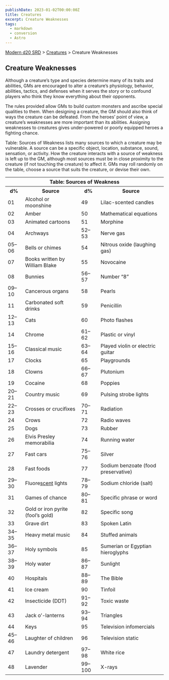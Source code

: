 ```yaml
---
publishDate: 2023-01-02T00:00:00Z
title: Creatures
excerpt: Creature Weaknesses
tags:
  - markdown
  - conversion
  - Astro
---
```


[Modern d20 SRD](/#modernD20) > [Creatures](modern-d20-srd-creatures-index) > Creature Weaknesses

## Creature Weaknesses

Although a creature’s type and species determine many of its traits and
abilities, GMs are encouraged to alter a creature’s physiology, behavior,
abilities, tactics, and defenses when it serves the story or to confound
players who think they know everything about their opponents.

The rules provided allow GMs to build custom monsters and ascribe special
qualities to them. When designing a creature, the GM should also think of ways
the creature can be defeated. From the heroes’ point of view, a creature’s
weaknesses are more important than its abilities. Assigning weaknesses to
creatures gives under-powered or poorly equipped heroes a fighting chance.

Table: Sources of Weakness lists many sources to which a creature may be
vulnerable. A source can be a specific object, location, substance, sound,
sensation, or activity. How the creature interacts with a source of weakness
is left up to the GM, although most sources must be in close proximity to the
creature (if not touching the creature) to affect it. GMs may roll randomly on
the table, choose a source that suits the creature, or devise their own.


<table><tr><th colspan="4"> Table: Sources of Weakness</th></tr> <tr> <th>d%</th> <th>Source</th> <th>d%</th> <th>Source</th> </tr> <tr><td> 01</td><td> Alcohol or moonshine</td><td> 49</td><td> Lilac-scented candles </td></tr> <tr class="shaded"><td> 02</td><td> Amber</td><td> 50</td><td> Mathematical equations </td></tr> <tr><td> 03</td><td> Animated cartoons</td><td> 51</td><td> Morphine </td></tr> <tr class="shaded"><td> 04</td><td> Archways</td><td> 52–53</td><td> Nerve gas </td></tr> <tr><td> 05–06</td><td> Bells or chimes</td><td> 54</td><td> Nitrous oxide (laughing gas) </td></tr> <tr class="shaded"><td> 07</td><td> Books written by William Blake</td><td> 55</td><td> Novocaine </td></tr> <tr><td> 08</td><td> Bunnies</td><td> 56–57</td><td> Number “8” </td></tr> <tr class="shaded"><td> 09–10</td><td> Cancerous organs</td><td> 58</td><td> Pearls </td></tr> <tr><td> 11</td><td> Carbonated soft drinks</td><td> 59</td><td> Penicillin </td></tr> <tr class="shaded"><td> 12–13</td><td> Cats</td><td> 60</td><td> Photo flashes </td></tr> <tr><td> 14</td><td> Chrome</td><td> 61–62</td><td> Plastic or vinyl </td></tr> <tr class="shaded"><td> 15–16</td><td> Classical music</td><td> 63–64</td><td> Played violin or electric guitar </td></tr> <tr><td> 17</td><td> Clocks</td><td> 65</td><td> Playgrounds </td></tr> <tr class="shaded"><td> 18</td><td> Clowns</td><td> 66–67</td><td> Plutonium </td></tr> <tr><td> 19</td><td> Cocaine</td><td> 68</td><td> Poppies </td></tr> <tr class="shaded"><td> 20–21</td><td> Country music</td><td> 69</td><td> Pulsing strobe lights </td></tr> <tr><td> 22–23</td><td> Crosses or crucifixes</td><td> 70–71</td><td> Radiation </td></tr> <tr class="shaded"><td> 24</td><td> Crows</td><td> 72</td><td> Radio waves </td></tr> <tr><td> 25</td><td> Dogs</td><td> 73</td><td> Rubber </td></tr> <tr class="shaded"><td> 26</td><td> Elvis Presley memorabilia</td><td> 74</td><td> Running water </td></tr> <tr><td> 27</td><td> Fast cars</td><td> 75–76</td><td> Silver </td></tr> <tr class="shaded"><td> 28</td><td> Fast foods</td><td> 77</td><td> Sodium benzoate (food preservative) </td></tr> <tr><td> 29–30</td><td> Fluore<a  href="modern-d20-srd-special-abilities-scent">scent</a> lights</td><td> 78–79</td><td> Sodium chloride (salt) </td></tr> <tr class="shaded"><td> 31</td><td> Games of chance</td><td> 80–81</td><td> Specific phrase or word </td></tr> <tr><td> 32</td><td> Gold or iron pyrite (fool’s gold)</td><td> 82</td><td> Specific song </td></tr> <tr class="shaded"><td> 33</td><td> Grave dirt</td><td> 83</td><td> Spoken Latin </td></tr> <tr><td> 34–35</td><td> Heavy metal music</td><td> 84</td><td> Stuffed animals </td></tr> <tr class="shaded"><td> 36–37</td><td> Holy symbols</td><td> 85</td><td> Sumerian or Egyptian hieroglyphs </td></tr> <tr><td> 38–39</td><td> Holy water</td><td> 86–87</td><td> Sunlight </td></tr> <tr class="shaded"><td> 40</td><td> Hospitals</td><td> 88–89</td><td> The Bible </td></tr> <tr><td> 41</td><td> Ice cream</td><td> 90</td><td> Tinfoil </td></tr> <tr class="shaded"><td> 42</td><td> Insecticide (DDT)</td><td> 91–92</td><td> Toxic waste </td></tr> <tr><td> 43</td><td> Jack o’-lanterns</td><td> 93–94</td><td> Triangles </td></tr> <tr class="shaded"><td> 44</td><td> Keys</td><td> 95</td><td> Television infomercials </td></tr> <tr><td> 45–46</td><td> Laughter of children</td><td> 96</td><td> Television static </td></tr> <tr class="shaded"><td> 47</td><td> Laundry detergent</td><td> 97–98</td><td> White rice </td></tr> <tr><td> 48</td><td> Lavender</td><td> 99–100</td><td> X-rays </td></tr></table>



